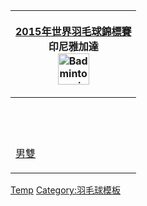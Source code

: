 {| class="infobox" style="padding:0.3em; margin-left:15px; border:1px solid #B8C7D9; background:#f5faff; font-size:90%; line-height:1.5em"
|- style="background:#cedff2; text-align:center;"
!colspan=5|[[2015年世界羽毛球錦標賽]]<br/>印尼雅加達<br/>[[Image:Badminton pictogram.svg|50px]]
|- style="text-align:center;"
|&nbsp;
|[[2015年世界羽毛球錦標賽男子單打項目|男單]]
|&nbsp;
|[[2015年世界羽毛球錦標賽女子單打項目|女單]]
|&nbsp;
|- style="text-align:center;"
|[[2015年世界羽毛球錦標賽男子雙打項目|男雙]]
|&nbsp;
|[[2015年世界羽毛球錦標賽女子雙打項目|女雙]]
|&nbsp;
|[[2015年世界羽毛球錦標賽混合雙打項目|混雙]]
|}<noinclude>
[[Category:2015年世界羽毛球錦標賽|Temp]]
[[Category:羽毛球模板]]
</noinclude>